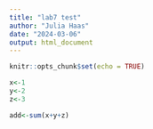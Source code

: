 ```yaml
---
title: "lab7 test"
author: "Julia Haas"
date: "2024-03-06"
output: html_document
---
```


```r
knitr::opts_chunk$set(echo = TRUE)
```

```r
x<-1
y<-2
z<-3

add<-sum(x+y+z)
```
